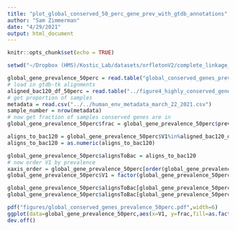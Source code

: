 ```yaml
---
title: "plot_global_conserved_50_perc_gene_prev_with_gtdb_annotations"
author: "Sam Zimmerman"
date: "4/29/2021"
output: html_document
---
```


```r
knitr::opts_chunk$set(echo = TRUE)
```

```r
setwd("~/Dropbox (HMS)/Kostic_Lab/datasets/orfletonV2/complete_linkage_analysis/prevalence/")
```


```r
global_gene_prevalence_50perc = read.table("global_conserved_genes_prevalence_by_gene_50perc.txt",sep="\t",header=T)
# load in gtdb-tk alignments
aligned_bac120_df_50perc = read.table("../figure4_highly_conserved_genes/gtdbtk_analysis/gtdb_aligned_to_conserved_consensus_genes_50perc.txt",header=F,sep="\t")
# get proportion of samples
metadata = read.csv("../../human_env_metadata_march_22_2021.csv")
sample_number = nrow(metadata)
# now get fraction of samples conserved genes are in
global_gene_prevalence_50perc$frac = global_gene_prevalence_50perc$prev/sample_number

aligns_to_bac120 = global_gene_prevalence_50perc$V1%in%aligned_bac120_df_50perc$V1
aligns_to_bac120 = as.numeric(aligns_to_bac120)

global_gene_prevalence_50perc$alignsToBac = aligns_to_bac120
# now order V1 by prevalence
xaxis_order = global_gene_prevalence_50perc[order(global_gene_prevalence_50perc$prev,decreasing = T),"V1"]
global_gene_prevalence_50perc$V1 = factor(global_gene_prevalence_50perc$V1,levels=xaxis_order)

global_gene_prevalence_50perc$alignsToBac[global_gene_prevalence_50perc$alignsToBac==0] = "Not Present in GTDB bac120"
global_gene_prevalence_50perc$alignsToBac[global_gene_prevalence_50perc$alignsToBac==1] = "Present in GTDB bac120"

pdf("figures/global_conserved_genes_prevalence_50perc.pdf",width=6)
ggplot(data=global_gene_prevalence_50perc,aes(x=V1, y=frac,fill=as.factor(alignsToBac)))+ scale_fill_manual(name="",values=c("red","black")) + geom_bar(stat="identity") + theme(axis.ticks.x = element_blank(),panel.grid.major = element_blank(), panel.grid.minor = element_blank(), panel.background = element_blank(), axis.line = element_line(colour = "black")) + labs(x = "genes",y="proportion of samples") + geom_hline(yintercept=median(global_gene_prevalence_50perc$frac),color = "green")+theme(axis.title.x=element_blank(),axis.text.x=element_blank(),axis.ticks.x=element_blank())
dev.off()
```

